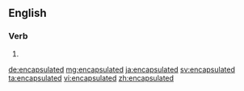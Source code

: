 ==English==

===Verb===
{{head|en|verb form}}

# {{en-past of|encapsulate}}

[[de:encapsulated]]
[[mg:encapsulated]]
[[ja:encapsulated]]
[[sv:encapsulated]]
[[ta:encapsulated]]
[[vi:encapsulated]]
[[zh:encapsulated]]